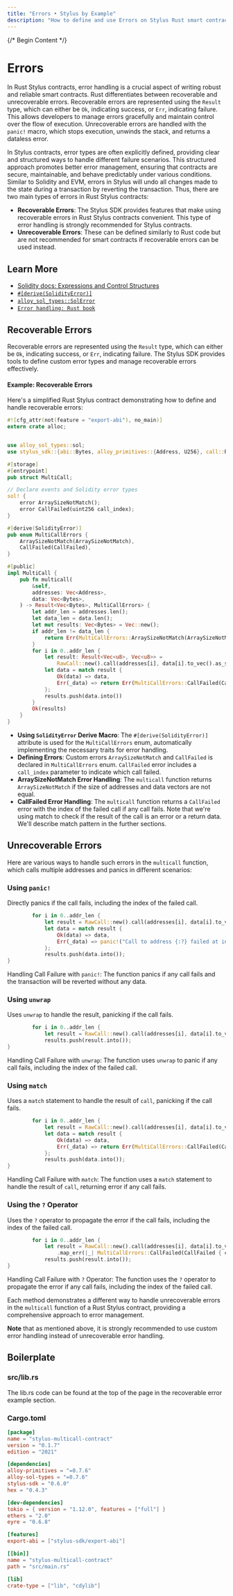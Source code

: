 ```yaml
---
title: "Errors • Stylus by Example"
description: "How to define and use Errors on Stylus Rust smart contracts"
---
```




{/* Begin Content */}

# Errors

In Rust Stylus contracts, error handling is a crucial aspect of writing robust and reliable smart contracts. Rust differentiates between recoverable and
unrecoverable errors. Recoverable errors are represented using the `Result` type, which can either be `Ok`, indicating success, or `Err`, indicating failure.
This allows developers to manage errors gracefully and maintain control over the flow of execution. Unrecoverable errors are handled with the `panic!` macro,
which stops execution, unwinds the stack, and returns a dataless error.

In Stylus contracts, error types are often explicitly defined, providing clear and structured ways to handle different failure scenarios. This structured
approach promotes better error management, ensuring that contracts are secure, maintainable, and behave predictably under various conditions. Similar to
Solidity and EVM, errors in Stylus will undo all changes made to the state during a transaction by reverting the transaction. Thus, there are two main types of
errors in Rust Stylus contracts:

- **Recoverable Errors**: The Stylus SDK provides features that make using recoverable errors in Rust Stylus contracts convenient. This type of error handling
  is strongly recommended for Stylus contracts.
- **Unrecoverable Errors**: These can be defined similarly to Rust code but are not recommended for smart contracts if recoverable errors can be used instead.

## Learn More

- [Solidity docs: Expressions and Control Structures](https://docs.soliditylang.org/en/latest/control-structures.html)
- [`#[derive(SolidityError)]`](https://docs.rs/stylus-sdk/latest/stylus_sdk/prelude/derive.SolidityError.html)
- [`alloy_sol_types::SolError`](https://docs.rs/alloy-sol-types/latest/alloy_sol_types/trait.SolError.html)
- [`Error handling: Rust book`](https://doc.rust-lang.org/book/ch09-00-error-handling.html)

## Recoverable Errors

Recoverable errors are represented using the `Result` type, which can either be `Ok`, indicating success, or `Err`, indicating failure. The Stylus SDK provides
tools to define custom error types and manage recoverable errors effectively.

#### Example: Recoverable Errors

Here's a simplified Rust Stylus contract demonstrating how to define and handle recoverable errors:


<NotForProductionBannerPartial />


```rust
#![cfg_attr(not(feature = "export-abi"), no_main)]
extern crate alloc;


use alloy_sol_types::sol;
use stylus_sdk::{abi::Bytes, alloy_primitives::{Address, U256}, call::RawCall, prelude::*};

#[storage]
#[entrypoint]
pub struct MultiCall;

// Declare events and Solidity error types
sol! {
    error ArraySizeNotMatch();
    error CallFailed(uint256 call_index);
}

#[derive(SolidityError)]
pub enum MultiCallErrors {
    ArraySizeNotMatch(ArraySizeNotMatch),
    CallFailed(CallFailed),
}

#[public]
impl MultiCall {
    pub fn multicall(
        &self,
        addresses: Vec<Address>,
        data: Vec<Bytes>,
    ) -> Result<Vec<Bytes>, MultiCallErrors> {
        let addr_len = addresses.len();
        let data_len = data.len();
        let mut results: Vec<Bytes> = Vec::new();
        if addr_len != data_len {
            return Err(MultiCallErrors::ArraySizeNotMatch(ArraySizeNotMatch {}));
        }
        for i in 0..addr_len {
            let result: Result<Vec<u8>, Vec<u8>> =
                RawCall::new().call(addresses[i], data[i].to_vec().as_slice());
            let data = match result {
                Ok(data) => data,
                Err(_data) => return Err(MultiCallErrors::CallFailed(CallFailed { call_index: U256::from(i) })),
            };
            results.push(data.into())
        }
        Ok(results)
    }
}
```

- **Using `SolidityError` Derive Macro**: The `#[derive(SolidityError)]` attribute is used for the `MultiCallErrors` enum, automatically implementing the
  necessary traits for error handling.
- **Defining Errors**: Custom errors `ArraySizeNotMatch` and `CallFailed` is declared in `MultiCallErrors` enum. `CallFailed` error includes a `call_index`
  parameter to indicate which call failed.
- **ArraySizeNotMatch Error Handling**: The `multicall` function returns `ArraySizeNotMatch` if the size of addresses and data vectors are not equal.
- **CallFailed Error Handling**: The `multicall` function returns a `CallFailed` error with the index of the failed call if any call fails. Note that we're
  using match to check if the result of the call is an error or a return data. We'll describe match pattern in the further sections.

## Unrecoverable Errors

Here are various ways to handle such errors in the `multicall` function, which calls multiple addresses and panics in different scenarios:

### Using `panic!`

Directly panics if the call fails, including the index of the failed call.

```rust
        for i in 0..addr_len {
            let result = RawCall::new().call(addresses[i], data[i].to_vec().as_slice());
            let data = match result {
                Ok(data) => data,
                Err(_data) => panic!("Call to address {:?} failed at index {}", addresses[i], i),
            };
            results.push(data.into());
}
```

Handling Call Failure with `panic!`: The function panics if any call fails and the transaction will be reverted without any data.

### Using `unwrap`

Uses `unwrap` to handle the result, panicking if the call fails.

```rust
        for i in 0..addr_len {
            let result = RawCall::new().call(addresses[i], data[i].to_vec().as_slice()).unwrap();
            results.push(result.into());
}
```

Handling Call Failure with `unwrap`: The function uses `unwrap` to panic if any call fails, including the index of the failed call.

### Using `match`

Uses a `match` statement to handle the result of `call`, panicking if the call fails.

```rust
        for i in 0..addr_len {
            let result = RawCall::new().call(addresses[i], data[i].to_vec().as_slice());
            let data = match result {
                Ok(data) => data,
                Err(_data) => return Err(MultiCallErrors::CallFailed(CallFailed { call_index: U256::from(i) })),
            };
            results.push(data.into());
}
```

Handling Call Failure with `match`: The function uses a `match` statement to handle the result of `call`, returning error if any call fails.

### Using the `?` Operator

Uses the `?` operator to propagate the error if the call fails, including the index of the failed call.

```rust
        for i in 0..addr_len {
            let result = RawCall::new().call(addresses[i], data[i].to_vec().as_slice())
                .map_err(|_| MultiCallErrors::CallFailed(CallFailed { call_index: U256::from(i) }))?;
            results.push(result.into());
}
```

Handling Call Failure with `?` Operator: The function uses the `?` operator to propagate the error if any call fails, including the index of the failed call.

Each method demonstrates a different way to handle unrecoverable errors in the `multicall` function of a Rust Stylus contract, providing a comprehensive
approach to error management.

**Note** that as mentioned above, it is strongly recommended to use custom error handling instead of unrecoverable error handling.

## Boilerplate

### src/lib.rs

The lib.rs code can be found at the top of the page in the recoverable error example section.

### Cargo.toml

```toml
[package]
name = "stylus-multicall-contract"
version = "0.1.7"
edition = "2021"

[dependencies]
alloy-primitives = "=0.7.6"
alloy-sol-types = "=0.7.6"
stylus-sdk = "0.6.0"
hex = "0.4.3"

[dev-dependencies]
tokio = { version = "1.12.0", features = ["full"] }
ethers = "2.0"
eyre = "0.6.8"

[features]
export-abi = ["stylus-sdk/export-abi"]

[[bin]]
name = "stylus-multicall-contract"
path = "src/main.rs"

[lib]
crate-type = ["lib", "cdylib"]

```
